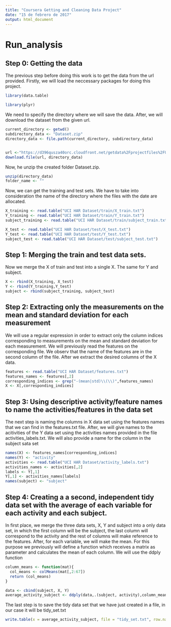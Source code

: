 ---
title: "Coursera Getting and Cleaning Data Project"
date: "15 de febrero de 2017"
output: html_document
---

# Run_analysis

## Step 0: Getting the data

The previous step before doing this work is to get the data from the url provided. Firstly, we will load the neccessary packages for doing this project. 

```{r}

library(data.table)

library(plyr)

```

We need to specify the directory where we will save the data. After, we will download the dataset from the given url. 

```{r}
current_directory <- getwd()
subdirectory_data <- "Dataset.zip"
directory_data <- file.path(current_directory, subdirectory_data)


url <-"https://d396qusza40orc.cloudfront.net/getdata%2Fprojectfiles%2FUCI%20HAR%20Dataset.zip"
download.file(url, directory_data)


```

Now, he unzip the created folder Dataset.zip. 

```{r}

unzip(directory_data)
folder_name <- ""

```

Now, we can get the training and test sets. We have to take into consideration the name of the directory where the files with the date are allocated.

```{r}
X_training <- read.table("UCI HAR Dataset/train/X_train.txt")
Y_training <- read.table("UCI HAR Dataset/train/Y_train.txt")
subject_training <- read.table("UCI HAR Dataset/train/subject_train.txt")

X_test <- read.table("UCI HAR Dataset/test/X_test.txt")
Y_test <- read.table("UCI HAR Dataset/test/Y_test.txt")
subject_test <- read.table("UCI HAR Dataset/test/subject_test.txt")

```

## Step 1: Merging the train and test data sets. 

Now we merge the X of train and test into a single X. The same for Y and subject. 

```{r}

X <- rbind(X_training, X_test)
Y <- rbind(Y_training,Y_test)
subject <- rbind(subject_training, subject_test)

```

## Step 2: Extracting only the measurements on the mean and standard deviation for each measurement

We will use a regular expression in order to extract only the column indices corresponding to measurements on the mean and standard deviation for each measurement. We will previously read the features on the corresponding file. We observ that the name of the features are in the second column of the file. After we extract the desired columns of the X data.

```{r}

features <- read.table("UCI HAR Dataset/features.txt")
features_names <- features[,2]
corresponding_indices <- grep("-(mean|std)\\(\\)",features_names)
X <- X[,corresponding_indices]

```

## Step 3: Using descriptive activity/feature names to name the activities/features in the data set


The next step is naming the columns in X data set using the features names that we can find in the features.txt file. After, we will give names to the acitivities of the Y data set using the activities names provided in the file activities_labels.txt. We will also provide a name for the column in the subject sata set

```{r}

names(X) <- features_names[corresponding_indices]
names(Y) <- "activity"
activities <- read.table("UCI HAR Dataset/activity_labels.txt")
activities_names <- activities[,2]
labels <- Y[,1]
Y[,1] <- activities_names[labels] 
names(subject) <- "subject"

```


## Step 4: Creating a  a second, independent tidy data set with the average of each variable for each activity and each subject.

In first place, we merge the three data sets, X, Y and subject into a only data set, in which the first column will be the subject, the last column will correspond to the activity and the rest of columns will make reference to the features. After, for each variable, we will make the mean. For this purpose we previously will define a function which receives a matrix as parameter and calculates the mean of each column. We will use the ddply function  

```{r}

column_means <- function(mat){
  col_means <- colMeans(mat[,2:67])
  return (col_means)
} 

data <- cbind(subject, X, Y)
average_activity_subject <- ddply(data,.(subject, activity),column_means)

```

The last step is to save the tidy data set that we have just created in a file, in our case it will be tidy_set.txt

```{r}
write.table(x = average_activity_subject, file = "tidy_set.txt", row.name = F)

```



